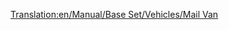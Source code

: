 [[Translation:en/Manual/Base Set/Vehicles/Mail Van]]
{{hu/Navbox Vagonok}}
{{hu/Vagonok|Name=Levélszállító vagon
|NormalCost=£ 1,335 ($ 2,670)
|NormalWeight=21 / 28 t
|Picture= [[File:en/Mailvan.png]] [[File:en/Mailvanx.png]]
|NormalCapacity=30 csomag levél
|MonoCost="
|MonoWeight=21 / 29 t
|MonoCapacity=35 csomag levél
|MagCost="
|MagWeight=21 / 30 t
|MagCapacity=37 csomag levél
|Description=Rakománya a [[hu/Manual/Base Set/Economy/Levél|levél]].
}}